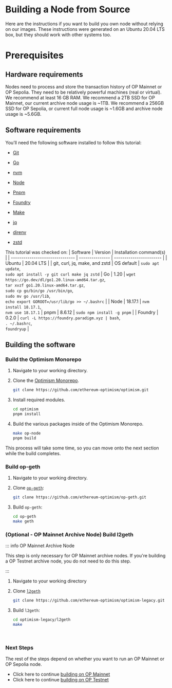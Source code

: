 # Building a Node from Source

Here are the instructions if you want to build you own node without relying on our images. These instructions were generated on an Ubuntu 20.04 LTS box, but they should work with other systems too.

# Prerequisites

## Hardware requirements

Nodes need to process and store the transaction history of OP Mainnet or OP Sepolia. They need to be relatively powerful machines (real or virtual). We recommend at least 16 GB RAM. We recommend a 2TB SSD for OP Mainnet, our current archive node usage is ~1TB. We recommend a 256GB SSD for OP Sepolia, or current full node usage is ~1.6GB and archive node usage is ~5.6GB.

## Software requirements

You’ll need the following software installed to follow this tutorial:

- [Git](https://git-scm.com/)

- [Go](https://go.dev/)

- [nvm](https://github.com/nvm-sh/nvm)

- [Node](https://nodejs.org/en)

- [Pnpm](https://pnpm.io/)

- [Foundry](https://github.com/foundry-rs/foundry#installation)

- [Make](https://linux.die.net/man/1/make)

- [jq](https://github.com/jqlang/jq)

- [direnv](https://direnv.net/)

- [zstd](https://facebook.github.io/zstd/)

This tutorial was checked on:
| Software                        | Version         | Installation command(s) |
| ------------------------------- | --------------- | ----------------------- |
| Ubuntu                          | 20.04 LTS       |
| git, curl, jq, make, and zstd   | OS default      | `sudo apt update`, <br/>`sudo apt install -y git curl make jq zstd`
| Go                              | 1.20            | `wget https://go.dev/dl/go1.20.linux-amd64.tar.gz`, <br/> `tar xvzf go1.20.linux-amd64.tar.gz`, <br/> `sudo cp go/bin/go /usr/bin/go`, <br/>`sudo mv go /usr/lib`, <br/>`echo export GOROOT=/usr/lib/go >> ~/.bashrc` |
| Node                            | 18.17.1        | `nvm install 18.17.1`, <br/> `nvm use 18.17.1`
| pnpm                            | 8.6.12           | `sudo npm install -g pnpm` |
| Foundry                         | 0.2.0           | `curl -L https://foundry.paradigm.xyz | bash`, <br/> `. ~/.bashrc`, <br/> `foundryup` |

## Building the software

### Build the Optimism Monorepo

1. Navigate to your working directory.
   
1. Clone the [Optimism Monorepo](https://github.com/ethereum-optimism/optimism).

    ```bash
    git clone https://github.com/ethereum-optimism/optimism.git
    ```

1. Install required modules. 

    ```bash
    cd optimism
    pnpm install
    ```

1. Build the various packages inside of the Optimism Monorepo.

    ```bash
    make op-node
    pnpm build
    ```

This process will take some time, so you can move onto the next section while the build completes.

### Build op-geth

1. Navigate to your working directory.

1. Clone [`op-geth`](https://github.com/ethereum-optimism/op-geth):

    ```bash
    git clone https://github.com/ethereum-optimism/op-geth.git
    ```


1. Build `op-geth`:

    ```bash
    cd op-geth    
    make geth
    ```

### (Optional - OP Mainnet Archive Node) Build l2geth

::: info OP Mainnet Archive Node

This step is only necessary for OP Mainnet archive nodes. If you're building a OP Testnet archive node, you do not need to do this step.

:::

1. Navigate to your working directory

2. Clone [`l2geth`](https://github.com/ethereum-optimism/optimism-legacy)

    ```bash
    git clone https://github.com/ethereum-optimism/optimism-legacy.git
    ```

3. Build `l2geth`:
   
   ```bash
   cd optimism-legacy/l2geth
   make
   ```
   
<br/>

### Next Steps
The rest of the steps depend on whether you want to run an OP Mainnet or OP Sepolia node.

- Click here to continue [building on OP Mainnet](mainnet.md)
- Click here to continue [building on OP Testnet](testnet.md)